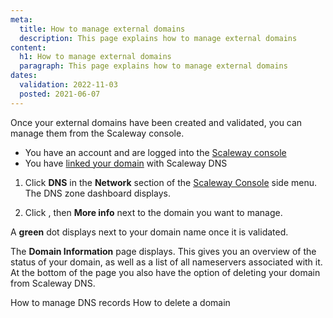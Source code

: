 ```yaml
---
meta:
  title: How to manage external domains
  description: This page explains how to manage external domains
content:
  h1: How to manage external domains
  paragraph: This page explains how to manage external domains
dates:
  validation: 2022-11-03
  posted: 2021-06-07
---
```



Once your external domains have been created and validated, you can manage them from the Scaleway console.

<Message type="requirement">

- You have an account and are logged into the [Scaleway console](https://console.scaleway.com) 
- You have [linked your domain](/network/dns-cloud/how-to/add-external-domain) with Scaleway DNS

</Message>

1. Click **DNS** in the **Network** section of the [Scaleway Console](https://console.scaleway.com) side menu. The DNS zone dashboard displays.

2. Click <Icon name="more" />, then **More info** next to the domain you want to manage.
  <Lightbox src="scaleway-dns-more-info.webp" alt="" />

  <Message type="note">

  A **green** dot displays next to your domain name once it is validated. 
  
  </Message>

The **Domain Information** page displays. This gives you an overview of the status of your domain, as well as a list of all nameservers associated with it. At the bottom of the page you also have the option of deleting your domain from Scaleway DNS. 

<Lightbox src="scaleway-dns-domain-information.webp" alt="" />

<Navigation title="See Also">
  <PreviousButton to="/network/dns-cloud/how-to/manage-dns-records/">How to manage DNS records</PreviousButton>
  <NextButton to="/network/dns-cloud/how-to/delete-domain/">How to delete a domain</NextButton>
</Navigation>
